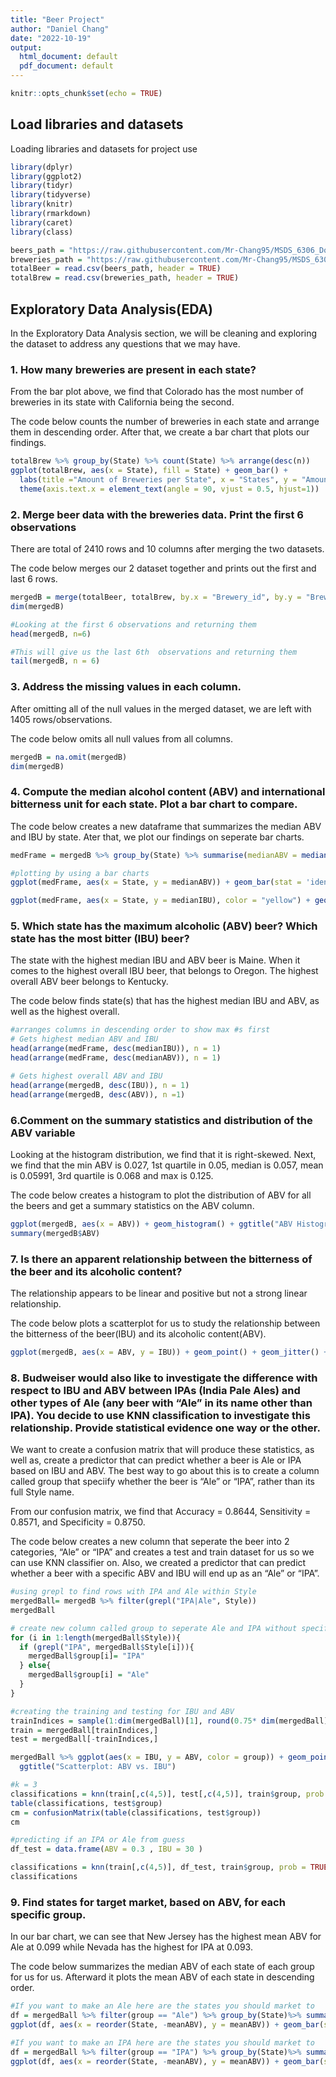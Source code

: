 ```yaml
---
title: "Beer Project"
author: "Daniel Chang"
date: "2022-10-19"
output:
  html_document: default
  pdf_document: default
---
```


```r
knitr::opts_chunk$set(echo = TRUE)
```

## Load libraries and datasets

Loading libraries and datasets for project use

```r
library(dplyr)
library(ggplot2)
library(tidyr)
library(tidyverse)
library(knitr)
library(rmarkdown)
library(caret)
library(class)

beers_path = "https://raw.githubusercontent.com/Mr-Chang95/MSDS_6306_Doing-Data-Science/Master/Unit%208%20and%209%20Case%20Study%201/Beers.csv"
breweries_path = "https://raw.githubusercontent.com/Mr-Chang95/MSDS_6306_Doing-Data-Science/Master/Unit%208%20and%209%20Case%20Study%201/Breweries.csv"
totalBeer = read.csv(beers_path, header = TRUE)
totalBrew = read.csv(breweries_path, header = TRUE)
```

## Exploratory Data Analysis(EDA)

In the Exploratory Data Analysis section, we will be cleaning and exploring the dataset to address any questions that we may have.

### 1.	How many breweries are present in each state?
From the bar plot above, we find that Colorado has the most number of breweries in its state with California being the second. 

The code below counts the number of breweries in each state and arrange them in descending order. After that, we create a bar chart that plots our findings. 

```r
totalBrew %>% group_by(State) %>% count(State) %>% arrange(desc(n))
ggplot(totalBrew, aes(x = State), fill = State) + geom_bar() + 
  labs(title ="Amount of Breweries per State", x = "States", y = "Amount of Breweries") + 
  theme(axis.text.x = element_text(angle = 90, vjust = 0.5, hjust=1))
```


### 2.	Merge beer data with the breweries data. Print the first 6 observations 
There are total of 2410 rows and 10 columns after merging the two datasets.

The code below merges our 2 dataset together and prints out the first and last 6 rows. 
```r
mergedB = merge(totalBeer, totalBrew, by.x = "Brewery_id", by.y = "Brew_ID")
dim(mergedB)

#Looking at the first 6 observations and returning them
head(mergedB, n=6)

#This will give us the last 6th  observations and returning them
tail(mergedB, n = 6)
```


### 3. Address the missing values in each column.
After omitting all of the null values in the merged dataset, we are left with 1405 rows/observations.

The code below omits all null values from all columns. 
```r
mergedB = na.omit(mergedB)
dim(mergedB)
```

### 4.	Compute the median alcohol content (ABV) and international bitterness unit for each state. Plot a bar chart to compare.
The code below creates a new dataframe that summarizes the median ABV and IBU by state. Ater that, we plot our findings on seperate bar charts. 
```r
medFrame = mergedB %>% group_by(State) %>% summarise(medianABV = median(ABV), medianIBU = median(IBU))

#plotting by using a bar charts
ggplot(medFrame, aes(x = State, y = medianABV)) + geom_bar(stat = 'identity') + ggtitle("Median ABV per State") + ylab("Median ABV") + theme(axis.text.x = element_text(angle = 90, vjust = 0.5, hjust=1))

ggplot(medFrame, aes(x = State, y = medianIBU), color = "yellow") + geom_bar(stat = 'identity') + ggtitle("Median IBU per State") + ylab("Median IBU") + theme(axis.text.x = element_text(angle = 90, vjust = 0.5, hjust=1))
```

### 5. Which state has the maximum alcoholic (ABV) beer? Which state has the most bitter (IBU) beer?
The state with the highest median IBU and ABV beer is Maine. When it comes to the highest overall IBU beer, that belongs to Oregon. The highest overall ABV beer belongs to Kentucky.  

The code below finds state(s) that has the highest median IBU and ABV, as well as the highest overall.  
```r
#arranges columns in descending order to show max #s first
# Gets highest median ABV and IBU
head(arrange(medFrame, desc(medianIBU)), n = 1)
head(arrange(medFrame, desc(medianABV)), n = 1)

# Gets highest overall ABV and IBU
head(arrange(mergedB, desc(IBU)), n = 1)
head(arrange(mergedB, desc(ABV)), n =1)
```

### 6.Comment on the summary statistics and distribution of the ABV variable
Looking at the histogram distribution, we find that it is right-skewed. Next, we find that the min ABV is 0.027, 1st quartile in 0.05, median is 0.057, mean is 0.05991, 3rd quartile is 0.068 and max is 0.125.

The code below creates a histogram to plot the distribution of ABV for all the beers and get a summary statistics on the ABV column. 
```r
ggplot(mergedB, aes(x = ABV)) + geom_histogram() + ggtitle("ABV Histogram")
summary(mergedB$ABV)
```

### 7. Is there an apparent relationship between the bitterness of the beer and its alcoholic content? 
The relationship appears to be linear and positive but not a strong linear relationship.

The code below plots a scatterplot for us to study the relationship between the bitterness of the beer(IBU) and its alcoholic content(ABV).
```r
ggplot(mergedB, aes(x = ABV, y = IBU)) + geom_point() + geom_jitter() + geom_smooth(se = FALSE)
```
### 8. Budweiser would also like to investigate the difference with respect to IBU and ABV between IPAs (India Pale Ales) and other types of Ale (any beer with “Ale” in its name other than IPA).  You decide to use KNN classification to investigate this relationship.  Provide statistical evidence one way or the other.
We want to create a confusion matrix that will produce these statistics, as well as, create a predictor that can predict whether a beer is Ale or IPA based on IBU and ABV. The best way to go about this is to create a column called group that speciify whether the beer is "Ale" or "IPA", rather than its full Style name. 

From our confusion matrix, we find that Accuracy = 0.8644, Sensitivity = 0.8571, and Specificity = 0.8750.

The code below creates a new column that seperate the beer into 2 categories, "Ale" or "IPA" and creates a test and train dataset for us so we can use KNN classifier on. Also, we created a predictor that can predict whether a beer with a specific ABV and IBU will end up as an "Ale" or "IPA".
```r
#using grepl to find rows with IPA and Ale within Style
mergedBall= mergedB %>% filter(grepl("IPA|Ale", Style))
mergedBall

# create new column called group to seperate Ale and IPA without specific name
for (i in 1:length(mergedBall$Style)){
  if (grepl("IPA", mergedBall$Style[i])){
    mergedBall$group[i]= "IPA"
  } else{
    mergedBall$group[i] = "Ale"
  }
}

#creating the training and testing for IBU and ABV 
trainIndices = sample(1:dim(mergedBall)[1], round(0.75* dim(mergedBall)[1]))
train = mergedBall[trainIndices,]
test = mergedBall[-trainIndices,]

mergedBall %>% ggplot(aes(x = IBU, y = ABV, color = group)) + geom_point() +
  ggtitle("Scatterplot: ABV vs. IBU")

#k = 3
classifications = knn(train[,c(4,5)], test[,c(4,5)], train$group, prob = TRUE, k =3)
table(classifications, test$group)
cm = confusionMatrix(table(classifications, test$group))
cm

#predicting if an IPA or Ale from guess
df_test = data.frame(ABV = 0.3 , IBU = 30 )

classifications = knn(train[,c(4,5)], df_test, train$group, prob = TRUE, k =3)
classifications
```

### 9. Find states for target market, based on ABV, for each specific group. 
In our bar chart, we can see that New Jersey has the highest mean ABV for Ale at 0.099 while Nevada has the highest for IPA at 0.093.  

The code below summarizes the median ABV of each state of each group for us for us. Afterward it plots the mean ABV of each state in descending order.
```r
#If you want to make an Ale here are the states you should market to
df = mergedBall %>% filter(group == "Ale") %>% group_by(State)%>% summarise(meanABV = mean(ABV)) %>% arrange(desc(meanABV))
ggplot(df, aes(x = reorder(State, -meanABV), y = meanABV)) + geom_bar(stat = "identity")+ theme(axis.text.x = element_text(angle = 90, vjust = 0.5, hjust=1)) +ggtitle("Avg. ABV By State(Ale)")

#If you want to make an IPA here are the states you should market to 
df = mergedBall %>% filter(group == "IPA") %>% group_by(State)%>% summarise(meanABV = mean(ABV)) %>% arrange(desc(meanABV))
ggplot(df, aes(x = reorder(State, -meanABV), y = meanABV)) + geom_bar(stat = "identity")+ theme(axis.text.x = element_text(angle = 90, vjust = 0.5, hjust=1))+ggtitle("Avg. ABV By State(IPA)")
```
